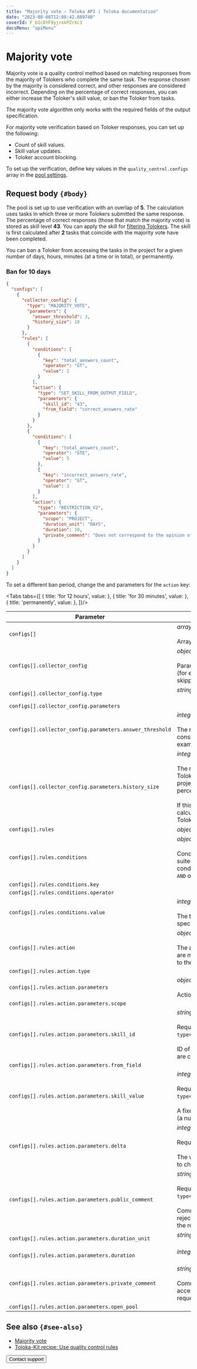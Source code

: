 ```yaml
---
title: "Majority vote — Toloka API | Toloka documentation"
date: "2023-08-08T12:08:42.889748"
coverId: F_bIcOYF9yjrxkPZrXc3
docsMenu: "apiMenu"
---
```



# Majority vote

Majority vote is a quality control method based on matching responses from the majority of Tolokers who complete the same task. The response chosen by the majority is considered correct, and other responses are considered incorrect. Depending on the percentage of correct responses, you can either increase the Toloker's skill value, or ban the Toloker from tasks.

The majority vote algorithm only works with the required fields of the output specification.

For majority vote verification based on Toloker responses, you can set up the following:

- Count of skill values.
- Skill value updates.
- Toloker account blocking.

To set up the verification, define key values in the `quality_control.configs` array in the [pool settings](https://toloka.ai/docs/api/api-reference/#tag--pool).

## Request body `{#body}`

The pool is set up to use verification with an overlap of **5**. The calculation uses tasks in which three or more Tolokers submitted the same response. The percentage of correct responses (those that match the majority vote) is stored as skill level **43**. You can apply the skill for [filtering Tolokers](/docs/api/filter-skill). The skill is first calculated after **2** tasks that coincide with the majority vote have been completed.

You can ban a Toloker from accessing the tasks in the project for a given number of days, hours, minutes (at a time or in total), or permanently.

### Ban for 10 days

```json
{
  "configs": [
    {
      "collector_config": {
        "type": "MAJORITY_VOTE",
        "parameters": {
          "answer_threshold": 3,
          "history_size": 10
        }
      },
      "rules": [
        {
          "conditions": [
            {
              "key": "total_answers_count",
              "operator": "GT",
              "value": 2
            }
          ],
          "action": {
            "type": "SET_SKILL_FROM_OUTPUT_FIELD",
            "parameters": {
              "skill_id": "43",
              "from_field": "correct_answers_rate"
            }
          }
        },
        {
          "conditions": [
            {
              "key": "total_answers_count",
              "operator": "GTE",
              "value": 5
            },
            {
              "key": "incorrect_answers_rate",
              "operator": "GT",
              "value": 3
            }
          ],
          "action": {
            "type": "RESTRICTION_V2",
            "parameters": {
              "scope": "PROJECT",
              "duration_unit": "DAYS",
              "duration": 10,
              "private_comment": "Does not correspond to the opinion of the majority"
            }
          }
        }
      ]
    }
  ]
}
```

To set a different ban period, change the <Term term="duration_unit"><DurationUnit/></Term> and <Term term="duration"><Duration/></Term> parameters for the `action` key:

<Tabs tabs={[
  { title: 'for 12 hours', value: <MvList1/> },
  { title: 'for 30 minutes', value: <MvList2/> },
  { title: 'permanently', value: <MvList3/> },
]}/>

Parameter | Overview
----- | -----
`configs[]` | _array of objects_ \| **required**<br/><br/>Array of quality control settings.
`configs[].collector_config` | _object_ \| **required**<br/><br/>Parameters for collecting statistics (for example, the number of tasks skipped in the pool).
`configs[].collector_config.type` | _string_ \| **required**<br/><br/><QualityControlCriteria/>
`configs[].collector_config.parameters` | <MvTable1/>
`configs[].collector_config.parameters.answer_threshold` | _integer_ \| **required**<br/><br/>The number of Tolokers considered the majority (for example, 3 out of 5).
`configs[].collector_config.parameters.history_size` | _integer_ \| **required**<br/><br/>The maximum number of the Toloker's recent responses in the project to use for calculating the percentage of correct responses.<br/><br/>If this field is omitted, the calculation is based on all the Toloker's responses in the pool.
`configs[].rules` | _object_ \| **required**<ConfigsRules/>
`configs[].rules.conditions` | _object_ \| **required**<br/><br/>Conditions (for example, 10 task suites skipped in a row). Multiple conditions are combined with the `AND` operator.
`configs[].rules.conditions.key` | <MvTable2/>
`configs[].rules.conditions.operator` | <MvTable3/>
`configs[].rules.conditions.value` | _integer_ \| **required**<br/><br/>The threshold value of the variable specified in `key`.
`configs[].rules.action` | _object_ \| **required**<br/><br/>The action to perform if conditions are met (for example, block access to the project).
`configs[].rules.action.type` | <MvTable4/>
`configs[].rules.action.parameters` | _object_ \| **required**<br/><br/>Action parameters.
`configs[].rules.action.parameters.scope` | <MvTable5/>
`configs[].rules.action.parameters.skill_id` | _string_ \| **required if**<br/><br/>Required if `type=SET_SKILL_FROM_OUTPUT_FIELD`.<br/><br/>ID of the skill to update as tasks are completed.
`configs[].rules.action.parameters.from_field` | <MvTable6/>
`configs[].rules.action.parameters.skill_value` | _integer_ \| **required if**<br/><br/>Required if `type=SET_SKILL_FROM_OUTPUT_FIELD`.<br/><br/>A fixed value to assign to the skill (a number from 0 to 100).
`configs[].rules.action.parameters.delta` | _integer_ \| **required if**<br/><br/>Required if `type=CHANGE_OVERLAP`.<br/><br/>The value determines the amount to change the overlap by.
`configs[].rules.action.parameters.public_comment` | _string_ \| **required if**<br/><br/>Required if `type=REJECT_ALL_ASSIGNMENTS`.<br/><br/>Comments (the reason for rejecting responses). Available to the requester and the Toloker.
`configs[].rules.action.parameters.duration_unit` | _string_<br/><br/><DurationUnit/>
`configs[].rules.action.parameters.duration` | _integer_<br/><br/><Duration/>
`configs[].rules.action.parameters.private_comment` | _string_<br/><br/>Comments (the reason for blocking access). Visible only to the requester.
`configs[].rules.action.parameters.open_pool` | <MvTable7/>

## See also `{#see-also}`

- [Majority vote](/docs/guide/mvote)
- [Toloka-Kit recipe: Use quality control rules](/docs/toloka-kit/recipes/use-quality-control-rules/)

<Button view="defaultInverse" size="l" type="link" url="/docs/guide/troubleshooting/support?form-source=api-mv">Contact support</Button>